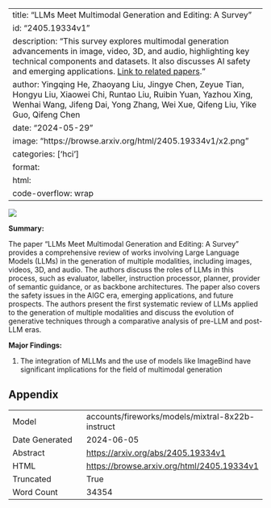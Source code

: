 
---
title: "LLMs Meet Multimodal Generation and Editing: A Survey"
id: "2405.19334v1"
description: "This survey explores multimodal generation advancements in image, video, 3D, and audio, highlighting key technical components and datasets. It also discusses AI safety and emerging applications. [Link to related papers](https://github.com/YingqingHe/Awesome-LLMs-meet-Multimodal-Generation)."
author: Yingqing He, Zhaoyang Liu, Jingye Chen, Zeyue Tian, Hongyu Liu, Xiaowei Chi, Runtao Liu, Ruibin Yuan, Yazhou Xing, Wenhai Wang, Jifeng Dai, Yong Zhang, Wei Xue, Qifeng Liu, Yike Guo, Qifeng Chen
date: "2024-05-29"
image: "https://browse.arxiv.org/html/2405.19334v1/x2.png"
categories: ['hci']
format:
  html:
    code-overflow: wrap
---

![](https://browse.arxiv.org/html/2405.19334v1/x2.png)

**Summary:**

The paper "LLMs Meet Multimodal Generation and Editing: A Survey" provides a comprehensive review of works involving Large Language Models (LLMs) in the generation of multiple modalities, including images, videos, 3D, and audio. The authors discuss the roles of LLMs in this process, such as evaluator, labeller, instruction processor, planner, provider of semantic guidance, or as backbone architectures. The paper also covers the safety issues in the AIGC era, emerging applications, and future prospects. The authors present the first systematic review of LLMs applied to the generation of multiple modalities and discuss the evolution of generative techniques through a comparative analysis of pre-LLM and post-LLM eras.

**Major Findings:**

1. The integration of MLLMs and the use of models like ImageBind have significant implications for the field of multimodal generation

## Appendix

|          |          |
|----------|----------|
| Model     | accounts/fireworks/models/mixtral-8x22b-instruct       |
| Date Generated     | 2024-06-05       |
| Abstract | [https://arxiv.org/abs/2405.19334v1](https://arxiv.org/abs/2405.19334v1)        |
| HTML     | [https://browse.arxiv.org/html/2405.19334v1](https://browse.arxiv.org/html/2405.19334v1)       |
| Truncated       | True       |
| Word Count       | 34354       |